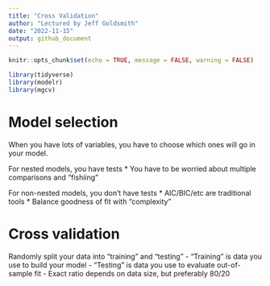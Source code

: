 ```yaml
---
title: "Cross Validation"
author: "Lectured by Jeff Goldsmith"
date: "2022-11-15"
output: github_document
---
```


```r
knitr::opts_chunk$set(echo = TRUE, message = FALSE, warning = FALSE)

library(tidyverse)
library(modelr)
library(mgcv)
```

# Model selection

When you have lots of variables, you have to choose which ones will go in your model.

For nested models, you have tests
* You have to be worried about multiple comparisons and "fishiing"

For non-nested models, you don't have tests
* AIC/BIC/etc are traditional tools
* Balance goodness of fit with "complexity"

# Cross validation

Randomly split your data into "training" and "testing"
- "Training" is data you use to build your model
- "Testing" is data you use to evaluate out-of-sample fit
- Exact ratio depends on data size, but preferably 80/20




